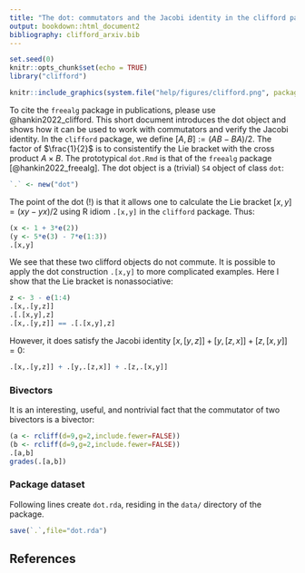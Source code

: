 ```yaml
---
title: "The dot: commutators and the Jacobi identity in the clifford package"
output: bookdown::html_document2
bibliography: clifford_arxiv.bib
---
```


```r
set.seed(0)
knitr::opts_chunk$set(echo = TRUE)
library("clifford")
```

```r
knitr::include_graphics(system.file("help/figures/clifford.png", package = "clifford"))
```

To cite the `freealg` package in publications, please use
@hankin2022_clifford.  This short document introduces the dot object
and shows how it can be used to work with commutators and verify the
Jacobi identity.  In the `clifford` package, we define
$\left[A,B\right] := (AB-BA)/2$.  The factor of $\frac{1}{2}$ is to
consistentify the Lie bracket with the cross product $A\times B$.  The
prototypical `dot.Rmd` is that of the `freealg` package
[@hankin2022_freealg].  The dot object is a (trivial) `S4` object of
class `dot`:

```r
`.` <- new("dot")
```

The point of the dot (!) is that it allows one to calculate the Lie
bracket $[x,y]=(xy-yx)/2$ using R idiom `.[x,y]` in the `clifford`
package.  Thus:

```r
(x <- 1 + 3*e(2))
(y <- 5*e(3) - 7*e(1:3)) 
.[x,y]
```

We see that these two clifford objects do not commute.  It is possible
to apply the dot construction `.[x,y]` to more complicated examples.
Here I show that the Lie bracket is nonassociative:

```r
z <- 3 - e(1:4)
.[x,.[y,z]]
.[.[x,y],z]
.[x,.[y,z]] == .[.[x,y],z]
```

However, it does satisfy the Jacobi identity
$\left[x,\left[y,z\right]\right]+\left[y,\left[z,x\right]\right]+
\left[z,\left[x,y\right]\right]=0$:

```r
.[x,.[y,z]] + .[y,.[z,x]] + .[z,.[x,y]]
```

### Bivectors {-}

It is an interesting, useful, and nontrivial fact that the commutator
of two bivectors is a bivector:

```r
(a <- rcliff(d=9,g=2,include.fewer=FALSE))
(b <- rcliff(d=9,g=2,include.fewer=FALSE))
.[a,b]
grades(.[a,b])
```


### Package dataset {-}

Following lines create `dot.rda`, residing in the `data/` directory
of the package.

```r
save(`.`,file="dot.rda")
```

## References
